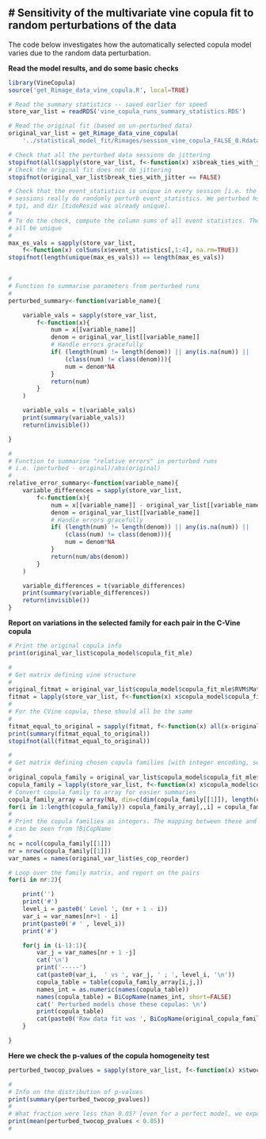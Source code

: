 # Sensitivity of the multivariate vine copula fit to random perturbations of the data
---------------------------------------------------------------------------------------

The code below investigates how the automatically selected copula model varies
due to the random data perturbation.

**Read the model results, and do some basic checks**
```r
library(VineCopula)
source('get_Rimage_data_vine_copula.R', local=TRUE)

# Read the summary statistics -- saved earlier for speed
store_var_list = readRDS('vine_copula_runs_summary_statistics.RDS')

# Read the original fit (based on un-perturbed data)
original_var_list = get_Rimage_data_vine_copula(
    '../statistical_model_fit/Rimages/session_vine_copula_FALSE_0.Rdata')

# Check that all the perturbed data sessions do jittering
stopifnot(all(sapply(store_var_list, f<-function(x) x$break_ties_with_jitter)))
# Check the original fit does not do jittering
stopifnot(original_var_list$break_ties_with_jitter == FALSE)

# Check that the event_statistics is unique in every session [i.e. the perturbed
# sessions really do randomly perturb event_statistics. We perturbed hsig, duration,
# tp1, and dir [tideResid was already unique].
#
# To do the check, compute the column sums of all event statistics. They should
# all be unique
#
max_es_vals = sapply(store_var_list, 
    f<-function(x) colSums(x$event_statistics[,1:4], na.rm=TRUE))
stopifnot(length(unique(max_es_vals)) == length(max_es_vals))


#
# Function to summarise parameters from perturbed runs
#
perturbed_summary<-function(variable_name){

    variable_vals = sapply(store_var_list,
        f<-function(x){
            num = x[[variable_name]] 
            denom = original_var_list[[variable_name]]
            # Handle errors gracefully
            if( (length(num) != length(denom)) || any(is.na(num)) || 
                (class(num) != class(denom))){
                num = denom*NA
            }
            return(num)
        }
    )

    variable_vals = t(variable_vals)
    print(summary(variable_vals))
    return(invisible())

}

#
# Function to summarise "relative errors" in perturbed runs
# i.e. (perturbed - original)/abs(original)
#
relative_error_summary<-function(variable_name){
    variable_differences = sapply(store_var_list,
        f<-function(x){
            num = x[[variable_name]] - original_var_list[[variable_name]]
            denom = original_var_list[[variable_name]]
            # Handle errors gracefully
            if( (length(num) != length(denom)) || any(is.na(num)) || 
                (class(num) != class(denom))){
                num = denom*NA
            }
            return(num/abs(denom))
        }
    )

    variable_differences = t(variable_differences)
    print(summary(variable_differences))
    return(invisible())
}
```

**Report on variations in the selected family for each pair in the C-Vine copula**
```r

# Print the original copula info
print(original_var_list$copula_model$copula_fit_mle)

#
# Get matrix defining vine structure
#
original_fitmat = original_var_list$copula_model$copula_fit_mle$RVM$Matrix
fitmat = lapply(store_var_list, f<-function(x) x$copula_model$copula_fit_mle$RVM$Matrix)
#
# For the CVine copula, these should all be the same
#
fitmat_equal_to_original = sapply(fitmat, f<-function(x) all(x-original_fitmat == 0))
print(summary(fitmat_equal_to_original))
stopifnot(all(fitmat_equal_to_original))

#
# Get matrix defining chosen copula families [with integer encoding, see ?BiCopName]
#
original_copula_family = original_var_list$copula_model$copula_fit_mle$RVM$family
copula_family = lapply(store_var_list, f<-function(x) x$copula_model$copula_fit_mle$RVM$family)
# Convert copula_family to array for easier summaries
copula_family_array = array(NA, dim=c(dim(copula_family[[1]]), length(copula_family)))
for(i in 1:length(copula_family)) copula_family_array[,,i] = copula_family[[i]]
#
# Print the copula families as integers. The mapping between these and the family names
# can be seen from ?BiCopName
#
nc = ncol(copula_family[[1]])
nr = nrow(copula_family[[1]])
var_names = names(original_var_list$es_cop_reorder)

# Loop over the family matrix, and report on the pairs
for(i in nr:2){

    print('')
    print('#')
    level_i = paste0(' Level ', (nr + 1 - i))
    var_i = var_names[nr+1 - i]
    print(paste0('# ' , level_i))
    print('#')

    for(j in (i-1):1){
        var_j = var_names[nr + 1 -j]
        cat('\n')
        print('-----')
        cat(paste0(var_i,  ' vs ', var_j, ' ; ', level_i, '\n'))
        copula_table = table(copula_family_array[i,j,])
        names_int = as.numeric(names(copula_table))
        names(copula_table) = BiCopName(names_int, short=FALSE)
        cat(' Perturbed models chose these copulas: \n')
        print(copula_table)
        cat(paste0('Raw data fit was ', BiCopName(original_copula_family[i,j], short=FALSE), '\n'))
    }

}

```

**Here we check the p-values of the copula homogeneity test**

```r

perturbed_twocop_pvalues = sapply(store_var_list, f<-function(x) x$twocopula_test$pvalue)

# 
# Info on the distribution of p-values
print(summary(perturbed_twocop_pvalues))
#
# What fraction were less than 0.05? [even for a perfect model, we expect 5% to do this]
print(mean(perturbed_twocop_pvalues < 0.05))
#

```
